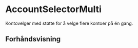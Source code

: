 
<Meta of={AccountSelectorMultiStories} />

# AccountSelectorMulti

Kontovelger med støtte for å velge flere kontoer på én gang.

## Forhåndsvisning

<Canvas of={AccountSelectorMultiStories.Standard} />
<Controls of={AccountSelectorMultiStories.Standard} />
